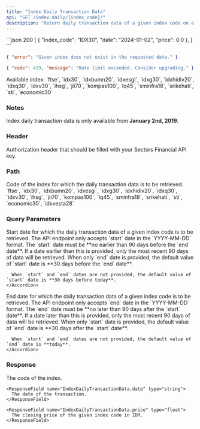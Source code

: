 ```yaml
---
title: "Index Daily Transaction Data"
api: "GET /index-daily/{index_code}/"
description: "Return daily transaction data of a given index code on a certain interval  (**up to 90 days**)"
---
```


<ResponseExample>
```json 200
[
    {
        "index_code": "IDX30",
        "date": "2024-01-02",
        "price": 0.0
    },
]
```

```json 400
{ "error": "Given index does not exist in the requested date." }
```

```json 429
{ "code": 429, "message": "Rate limit exceeded. Consider upgrading." }
```

</ResponseExample>

<Note>
  Available index: `ftse`, `idx30`, `idxbumn20`, `idxesgl`, `idxg30`,
  `idxhidiv20`, `idxq30`, `idxv30`, `ihsg`, `jii70`, `kompas100`, `lq45`,
  `sminfra18`, `srikehati`, `sti`, `economic30`
</Note>

### Notes

Index daily transaction data is only available from **January 2nd, 2019**.

### Header

<ParamField header="Authorization" type="string" required>
  Authorization header that should be filled with your Sectors Financial API
  key.
</ParamField>

### Path

<ParamField path="index_code" type="string" required>
  Code of the index for which the daily transaction data is to be retrieved.
  <Accordion title="Available index">
    `ftse`, `idx30`, `idxbumn20`, `idxesgl`, `idxg30`, `idxhidiv20`, `idxq30`,
    `idxv30`, `ihsg`, `jii70`, `kompas100`, `lq45`, `sminfra18`, `srikehati`,
    `sti`, `economic30`, `idxvesta28`
  </Accordion>
</ParamField>

### Query Parameters

<ParamField query="start" type="string">
  Start date for which the daily transaction data of a given index code is to be
  retrieved.
  <AccordionGroup>
    <Accordion title="Format">
      The API endpoint only accepts `start` date in the `YYYY-MM-DD` format.
    </Accordion>
    <Accordion title="Earliest date">
      The `start` date must be **no earlier than 90 days before the `end`
      date**. If a date earlier than this is provided, only the most recent 90
      days of data will be retrieved.
    </Accordion>
    <Accordion title="Default value">
      When only `end` date is provided, the default value of `start` date is **30 days before the `end` date**.

      When `start` and `end` dates are not provided, the default value of `start` date is **30 days before today**.
    </Accordion>

  </AccordionGroup>
</ParamField>

<ParamField query="end" type="string">
  End date for which the daily transaction data of a given index code is to be
  retrieved.
  <AccordionGroup>
    <Accordion title="Format">
      The API endpoint only accepts `end` date in the `YYYY-MM-DD` format.
    </Accordion>
    <Accordion title="Latest date">
      The `end` date must be **no later than 90 days after the `start` date**.
      If a date later than this is provided, only the most recent 90 days of
      data will be retrieved.
    </Accordion>
    <Accordion title="Default value">
      When only `start` date is provided, the default value of `end` date is **30 days after the `start` date**.

      When `start` and `end` dates are not provided, the default value of `end` date is **today**.
    </Accordion>

  </AccordionGroup>
</ParamField>

### Response

<ResponseField name="payload" type="IndexDailyTransactionData[]">
  <Expandable title="properties">
    <ResponseField name="IndexDailyTransactionData.index_code" type="string">
      The code of the index.
    </ResponseField>

    <ResponseField name="IndexDailyTransactionData.date" type="string">
      The date of the transaction.
    </ResponseField>

    <ResponseField name="IndexDailyTransactionData.price" type="float">
      The closing price of the given index code in IDR.
    </ResponseField>

  </Expandable>
</ResponseField>
